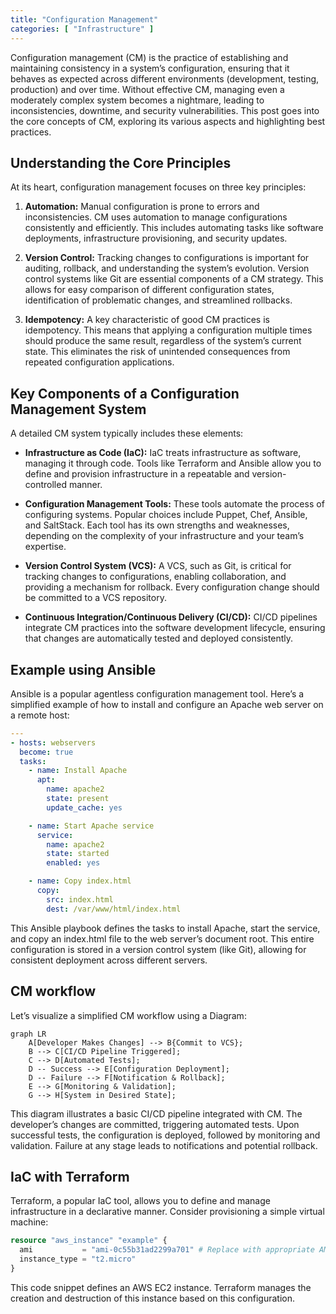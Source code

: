 ```yaml
---
title: "Configuration Management"
categories: [ "Infrastructure" ]
---
```


Configuration management (CM) is the practice of establishing and maintaining consistency in a system's configuration, ensuring that it behaves as expected across different environments (development, testing, production) and over time. Without effective CM, managing even a moderately complex system becomes a nightmare, leading to inconsistencies, downtime, and security vulnerabilities. This post goes into the core concepts of CM, exploring its various aspects and highlighting best practices.

## Understanding the Core Principles

At its heart, configuration management focuses on three key principles:

1.  **Automation:** Manual configuration is prone to errors and inconsistencies. CM uses automation to manage configurations consistently and efficiently. This includes automating tasks like software deployments, infrastructure provisioning, and security updates.

2.  **Version Control:** Tracking changes to configurations is important for auditing, rollback, and understanding the system's evolution. Version control systems like Git are essential components of a CM strategy.
 This allows for easy comparison of different configuration states, identification of problematic changes, and streamlined rollbacks.

3.  **Idempotency:** A key characteristic of good CM practices is idempotency. This means that applying a configuration multiple times should produce the same result, regardless of the system's current state. This eliminates the risk of unintended consequences from repeated configuration applications.

## Key Components of a Configuration Management System

A detailed CM system typically includes these elements:

-   **Infrastructure as Code (IaC):** IaC treats infrastructure as software, managing it through code. Tools like Terraform and Ansible allow you to define and provision infrastructure in a repeatable and version-controlled manner.

-   **Configuration Management Tools:** These tools automate the process of configuring systems. Popular choices include Puppet, Chef, Ansible, and SaltStack. Each tool has its own strengths and weaknesses, depending on the complexity of your infrastructure and your team's expertise.

-   **Version Control System (VCS):** A VCS, such as Git, is critical for tracking changes to configurations, enabling collaboration, and providing a mechanism for rollback. Every configuration change should be committed to a VCS repository.

-   **Continuous Integration/Continuous Delivery (CI/CD):** CI/CD pipelines integrate CM practices into the software development lifecycle, ensuring that changes are automatically tested and deployed consistently.

## Example using Ansible

Ansible is a popular agentless configuration management tool. Here’s a simplified example of how to install and configure an Apache web server on a remote host:

``` yaml
---
- hosts: webservers
  become: true
  tasks:
    - name: Install Apache
      apt:
        name: apache2
        state: present
        update_cache: yes

    - name: Start Apache service
      service:
        name: apache2
        state: started
        enabled: yes

    - name: Copy index.html
      copy:
        src: index.html
        dest: /var/www/html/index.html
```

This Ansible playbook defines the tasks to install Apache, start the service, and copy an index.html file to the web server's document root. This entire configuration is stored in a version control system (like Git), allowing for consistent deployment across different servers.

## CM workflow

Let's visualize a simplified CM workflow using a Diagram:

```mermaid
graph LR
    A[Developer Makes Changes] --> B{Commit to VCS};
    B --> C[CI/CD Pipeline Triggered];
    C --> D[Automated Tests];
    D -- Success --> E[Configuration Deployment];
    D -- Failure --> F[Notification & Rollback];
    E --> G[Monitoring & Validation];
    G --> H[System in Desired State];
```

This diagram illustrates a basic CI/CD pipeline integrated with CM. The developer's changes are committed, triggering automated tests. Upon successful tests, the configuration is deployed, followed by monitoring and validation. Failure at any stage leads to notifications and potential rollback.

## IaC with Terraform

Terraform, a popular IaC tool, allows you to define and manage infrastructure in a declarative manner. Consider provisioning a simple virtual machine:

``` terraform
resource "aws_instance" "example" {
  ami           = "ami-0c55b31ad2299a701" # Replace with appropriate AMI ID
  instance_type = "t2.micro"
}
```

This code snippet defines an AWS EC2 instance. Terraform manages the creation and destruction of this instance based on this configuration.



